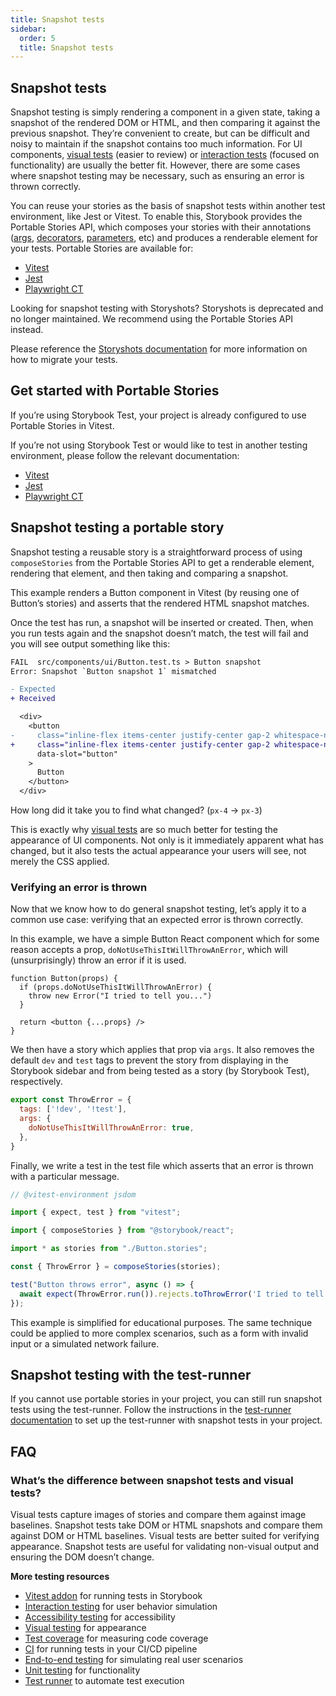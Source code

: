 ```yaml
---
title: Snapshot tests
sidebar:
  order: 5
  title: Snapshot tests
---
```


## Snapshot tests

Snapshot testing is simply rendering a component in a given state, taking a snapshot of the rendered DOM or HTML, and then comparing it against the previous snapshot. They’re convenient to create, but can be difficult and noisy to maintain if the snapshot contains too much information. For UI components, [visual tests](./visual-testing.mdx) (easier to review) or [interaction tests](./interaction-testing.mdx) (focused on functionality) are usually the better fit. However, there are some cases where snapshot testing may be necessary, such as ensuring an error is thrown correctly.

You can reuse your stories as the basis of snapshot tests within another test environment, like Jest or Vitest. To enable this, Storybook provides the Portable Stories API, which composes your stories with their annotations ([args](../writing-stories/args.mdx), [decorators](../writing-stories/decorators.mdx), [parameters](../writing-stories/parameters.mdx), etc) and produces a renderable element for your tests. Portable Stories are available for:

- [Vitest](../api/portable-stories/portable-stories-vitest.mdx)
- [Jest](../api/portable-stories/portable-stories-jest.mdx)
- [Playwright CT](../api/portable-stories/portable-stories-playwright.mdx)

<Callout variant="info">

Looking for snapshot testing with Storyshots? Storyshots is deprecated and no longer maintained. We recommend using the Portable Stories API instead.

Please reference the [Storyshots documentation](../../release-8-6/docs/writing-tests/snapshot-testing/storyshots-migration-guide.mdx) for more information on how to migrate your tests.

</Callout>

## Get started with Portable Stories

If you’re using Storybook Test, your project is already configured to use Portable Stories in Vitest.

If you’re not using Storybook Test or would like to test in another testing environment, please follow the relevant documentation:

- [Vitest](../api/portable-stories/portable-stories-vitest.mdx#1-apply-project-level-annotations)
- [Jest](../api/portable-stories/portable-stories-jest.mdx#1-apply-project-level-annotations)
- [Playwright CT](../api/portable-stories/portable-stories-playwright.mdx#1-apply-project-level-annotations)

## Snapshot testing a portable story

Snapshot testing a reusable story is a straightforward process of using `composeStories` from the Portable Stories API to get a renderable element, rendering that element, and then taking and comparing a snapshot.

This example renders a Button component in Vitest (by reusing one of Button’s stories) and asserts that the rendered HTML snapshot matches.

<CodeSnippets path="button-snapshot-test-portable-stories.md" />

Once the test has run, a snapshot will be inserted or created. Then, when you run tests again and the snapshot doesn’t match, the test will fail and you will see output something like this:

```diff
FAIL  src/components/ui/Button.test.ts > Button snapshot
Error: Snapshot `Button snapshot 1` mismatched

- Expected
+ Received

  <div>
    <button
-     class="inline-flex items-center justify-center gap-2 whitespace-nowrap rounded-md text-sm font-medium transition-all disabled:pointer-events-none disabled:opacity-50 [&_svg]:pointer-events-none [&_svg:not([class*='size-'])]:size-4 shrink-0 [&_svg]:shrink-0 outline-none focus-visible:border-ring focus-visible:ring-ring/50 focus-visible:ring-[3px] aria-invalid:ring-destructive/20 dark:aria-invalid:ring-destructive/40 aria-invalid:border-destructive bg-primary text-primary-foreground shadow-xs hover:bg-primary/90 h-9 px-4 py-2 has-[>svg]:px-3"
+     class="inline-flex items-center justify-center gap-2 whitespace-nowrap rounded-md text-sm font-medium transition-all disabled:pointer-events-none disabled:opacity-50 [&_svg]:pointer-events-none [&_svg:not([class*='size-'])]:size-4 shrink-0 [&_svg]:shrink-0 outline-none focus-visible:border-ring focus-visible:ring-ring/50 focus-visible:ring-[3px] aria-invalid:ring-destructive/20 dark:aria-invalid:ring-destructive/40 aria-invalid:border-destructive bg-primary text-primary-foreground shadow-xs hover:bg-primary/90 h-9 px-3 py-2 has-[>svg]:px-3"
      data-slot="button"
    >
      Button
    </button>
  </div>
```

<Callout variant="info" icon="💡">

How long did it take you to find what changed? (`px-4` → `px-3`)

This is exactly why [visual tests](./visual-testing.mdx) are so much better for testing the appearance of UI components. Not only is it immediately apparent what has changed, but it also tests the actual appearance your users will see, not merely the CSS applied.

</Callout>

### Verifying an error is thrown

Now that we know how to do general snapshot testing, let’s apply it to a common use case: verifying that an expected error is thrown correctly.

In this example, we have a simple Button React component which for some reason accepts a prop, `doNotUseThisItWillThrowAnError`, which will (unsurprisingly) throw an error if it is used.

```tsx title="Button.tsx"
function Button(props) {
  if (props.doNotUseThisItWillThrowAnError) {
    throw new Error("I tried to tell you...")
  }

  return <button {...props} />
}
```

We then have a story which applies that prop via `args`. It also removes the default `dev` and `test` tags to prevent the story from displaying in the Storybook sidebar and from being tested as a story (by Storybook Test), respectively.

```js title="Button.stories.js"
export const ThrowError = {
  tags: ['!dev', '!test'],
  args: {
    doNotUseThisItWillThrowAnError: true,
  },
}
```

Finally, we write a test in the test file which asserts that an error is thrown with a particular message.

```ts title="Button.test.ts"
// @vitest-environment jsdom

import { expect, test } from "vitest";

import { composeStories } from "@storybook/react";

import * as stories from "./Button.stories";

const { ThrowError } = composeStories(stories);

test("Button throws error", async () => {
  await expect(ThrowError.run()).rejects.toThrowError('I tried to tell you...');
});
```

This example is simplified for educational purposes. The same technique could be applied to more complex scenarios, such as a form with invalid input or a simulated network failure.

## Snapshot testing with the test-runner

If you cannot use portable stories in your project, you can still run snapshot tests using the test-runner. Follow the instructions in the [test-runner documentation](./integrations/test-runner.mdx#run-snapshot-tests) to set up the test-runner with snapshot tests in your project.

## FAQ

### What’s the difference between snapshot tests and visual tests?

Visual tests capture images of stories and compare them against image baselines. Snapshot tests take DOM or HTML snapshots and compare them against DOM or HTML baselines. Visual tests are better suited for verifying appearance. Snapshot tests are useful for validating non-visual output and ensuring the DOM doesn’t change.

**More testing resources**

* [Vitest addon](./integrations/vitest-addon.mdx) for running tests in Storybook
* [Interaction testing](./interaction-testing.mdx) for user behavior simulation
* [Accessibility testing](./accessibility-testing.mdx) for accessibility
* [Visual testing](./visual-testing.mdx) for appearance
* [Test coverage](./test-coverage.mdx) for measuring code coverage
* [CI](./in-ci.mdx) for running tests in your CI/CD pipeline
* [End-to-end testing](./integrations/stories-in-end-to-end-tests.mdx) for simulating real user scenarios
* [Unit testing](./integrations/stories-in-unit-tests.mdx) for functionality
* [Test runner](./integrations/test-runner.mdx) to automate test execution
